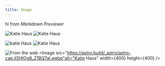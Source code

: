 ```yaml
---
title: Image
---
```


hi from *Markdown Previewer*

![Katie Haus](../assets/image.jpg)
<Image src={Katie} alt="Katie Haus" width={300}  />

![katie Haus](/image.jpg)
<Image src={Katie} alt="Katie Haus" width={400} height={400}  />


![From the web](https://astro.build/_astro/astro-cap.jt5HlOg8_Z1BQ7al.webp)
<Image src="https://astro.build/_astro/astro-cap.jt5HlOg8_Z1BQ7al.webp"alt="Katie Haus" width={400} height={400}  />